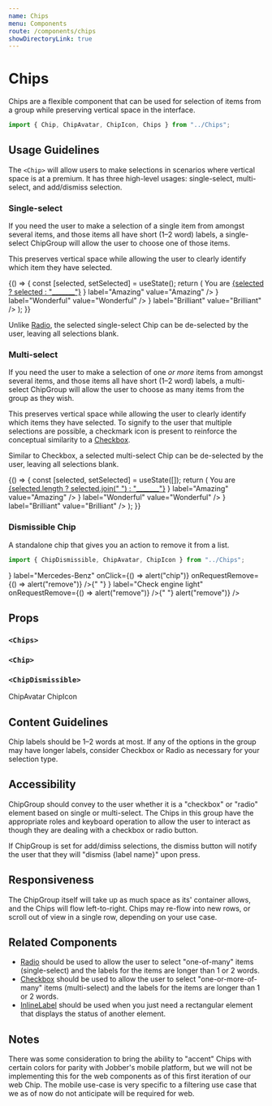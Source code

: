 ```yaml
---
name: Chips
menu: Components
route: /components/chips
showDirectoryLink: true
---
```



# Chips

Chips are a flexible component that can be used for selection of items from a
group while preserving vertical space in the interface.

```ts
import { Chip, ChipAvatar, ChipIcon, Chips } from "../Chips";
```

## Usage Guidelines

The `<Chip>` will allow users to make selections in scenarios where vertical
space is at a premium. It has three high-level usages: single-select,
multi-select, and add/dismiss selection.

### Single-select

If you need the user to make a selection of a single item from amongst several
items, and those items all have short (1–2 word) labels, a single-select
ChipGroup will allow the user to choose one of those items.

This preserves vertical space while allowing the user to clearly identify which
item they have selected.

<Playground>
  {() => {
    const [selected, setSelected] = useState();
    return (
      <Content>
        <Text>
          You are <u>{selected ? selected : "_______"}</u>
        </Text>
        <Chips selected={selected} onChange={setSelected}>
          <Chip
            prefix={<ChipAvatar initials="AZ" />}
            label="Amazing"
            value="Amazing"
          />
          <Chip
            prefix={<ChipIcon name="quote" />}
            label="Wonderful"
            value="Wonderful"
          />
          <Chip
            prefix={<ChipIcon name="starFill" />}
            label="Brilliant"
            value="Brilliant"
          />
          <Chip label="Magnificent" value="Magnificent" />
        </Chips>
      </Content>
    );
  }}
</Playground>

Unlike [Radio](/components/radio-group), the selected single-select Chip can be
de-selected by the user, leaving all selections blank.

### Multi-select

If you need the user to make a selection of one _or more_ items from amongst
several items, and those items all have short (1–2 word) labels, a multi-select
ChipGroup will allow the user to choose as many items from the group as they
wish.

This preserves vertical space while allowing the user to clearly identify which
items they have selected. To signify to the user that multiple selections are
possible, a checkmark icon is present to reinforce the conceptual similarity to
a [Checkbox](/components/checkbox).

Similar to Checkbox, a selected multi-select Chip can be de-selected by the
user, leaving all selections blank.

<Playground>
  {() => {
    const [selected, setSelected] = useState([]);
    return (
      <Content>
        <Text>
          You are <u>{selected.length ? selected.join(" ") : "_______"}</u>
        </Text>
        <Chips type="multiselect" selected={selected} onChange={setSelected}>
          <Chip
            prefix={<ChipAvatar initials="AZ" />}
            label="Amazing"
            value="Amazing"
          />
          <Chip
            prefix={<ChipIcon name="quote" />}
            label="Wonderful"
            value="Wonderful"
          />
          <Chip
            prefix={<ChipIcon name="starFill" />}
            label="Brilliant"
            value="Brilliant"
          />
          <Chip label="Magnificent" value="Magnificent" />
        </Chips>
      </Content>
    );
  }}
</Playground>

<!-- TODO: Uncomment once dismissible is implemented -->

<!-- ### Add/dismiss selection

When the user will be selecting one or more items by inputting their own Chip
options with, use the dismissible Chip.

The dismissible Chip allows them to remove previous
selections from the ChipGroup. Use this option when the full list of possible
selections is too great to reasonably display in one ChipGroup. For example,
"all of my phone contacts" would be far too many Chip options to present in one
group, and would be overwhelming for the user to interpret.

This format also allows the user to create their own "freeform" Chip options,
which they can also remove once added.

 -->

### Dismissible Chip

A standalone chip that gives you an action to remove it from a list.

```ts
import { ChipDismissible, ChipAvatar, ChipIcon } from "../Chips";
```

<Playground>
  <ChipDismissible
    prefix={<ChipAvatar initials="MB" />}
    label="Mercedes-Benz"
    onClick={() => alert("chip")}
    onRequestRemove={() => alert("remove")}
  />{" "}
  <ChipDismissible
    prefix={<ChipIcon name="engine" color="yellow" />}
    label="Check engine light"
    onRequestRemove={() => alert("remove")}
  />{" "}
  <ChipDismissible label="Black" onRequestRemove={() => alert("remove")} />
</Playground>

## Props

### `<Chips>`

<Props of={Chips} />

### `<Chip>`

<Props of={Chip} />

### `<ChipDismissible>`

<Props of={ChipDismissible} />

<Card>
  <Content>
    <Disclosure title="ChipAvatar and ChipIcon props">
      <Content>
        <Heading level={5}>ChipAvatar</Heading>
        <Props of={ChipAvatar} />
        <Heading level={5}>ChipIcon</Heading>
        <Props of={ChipIcon} />
      </Content>
    </Disclosure>
  </Content>
</Card>

## Content Guidelines

Chip labels should be 1–2 words at most. If any of the options in the group may
have longer labels, consider Checkbox or Radio as necessary for your selection
type.

## Accessibility

ChipGroup should convey to the user whether it is a "checkbox" or "radio"
element based on single or multi-select. The Chips in this group have the
appropriate roles and keyboard operation to allow the user to interact as though
they are dealing with a checkbox or radio button.

If ChipGroup is set for add/dimiss selections, the dismiss button will notify
the user that they will "dismiss {label name}" upon press.

## Responsiveness

The ChipGroup itself will take up as much space as its' container allows, and
the Chips will flow left-to-right. Chips may re-flow into new rows, or scroll
out of view in a single row, depending on your use case.

## Related Components

- [Radio](/components/radio-group) should be used to allow the user to select
  "one-of-many" items (single-select) and the labels for the items are longer
  than 1 or 2 words.
- [Checkbox](/components/checkbox) should be used to allow the user to select
  "one-or-more-of-many" items (multi-select) and the labels for the items are
  longer than 1 or 2 words.
- [InlineLabel](/components/inline-label) should be used when you just need a
  rectangular element that displays the status of another element.

## Notes

There was some consideration to bring the ability to "accent" Chips with certain
colors for parity with Jobber's mobile platform, but we will not be implementing
this for the web components as of this first iteration of our web Chip. The
mobile use-case is very specific to a filtering use case that we as of now do
not anticipate will be required for web.
